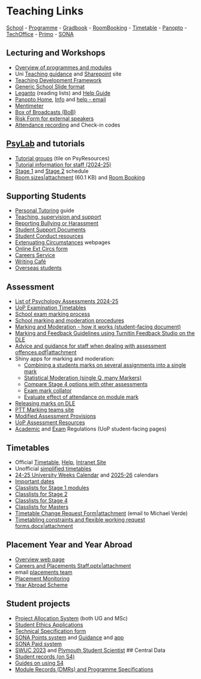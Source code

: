 # Teaching Links

[School](https://dle.plymouth.ac.uk/course/view.php?id=66067) - [Programme](https://dle.plymouth.ac.uk/course/view.php?id=38727) - [Gradbook](https://gradbook.plymouth.ac.uk/) - [RoomBooking](https://resourcebooker.plymouth.ac.uk/) - [Timetable](https://timetables.plymouth.ac.uk/) - [Panopto](https://plymouth.cloud.panopto.eu/) - 
[TechOffice](https://psy.plymouth.ac.uk) - 
[Primo](https://primo.plymouth.ac.uk) - 
[SONA](https://uopsop.sona-systems.com/)

## Lecturing and Workshops

-   [Overview of programmes and modules](#teaching-overview)
-   Uni [Teaching guidance](https://www.plymouth.ac.uk/about-us/teaching-and-learning/guidance-and-resources) and [Sharepoint](https://liveplymouthac.sharepoint.com/sites/x75/SitePages/Home.aspx) site
-   [Teaching Development Framework](https://liveplymouthac.sharepoint.com/sites/u411/SitePages/Teaching-Development-Framework-(TDF)-Resources.aspx?csf=1&web=1&e=vKar44&cid=bb75440b-27eb-4e5b-ba12-0962d69fce9a)
-   [Generic School Slide format](https://liveplymouthac.sharepoint.com/:p:/r/sites/SchoolofPsychologyStaff/Shared%20Documents/Teaching/General%20information%20for%20staff/Teaching%20support%20resources/front%20slide%20template%20for%20lectures.pptx?web=1)
-   [Leganto](https://readinglists.plymouth.ac.uk/) (reading lists) and [Help Guide](https://plymouth.libguides.com/readinglists)
-   [Panopto Home](https://plymouth.cloud.panopto.eu/), [Info](https://dle.plymouth.ac.uk/course/view.php?id=26163) and [help - email](mailto:avrefreshandcapture@plymouth.ac.uk)
-   [Mentimeter](http://www.mentimeter.com/)
-   [Box of Broadcasts (BoB)](https://learningonscreen.ac.uk/ondemand)
-   [Risk Form for external speakers](https://plymouth.onlinesurveys.ac.uk/notification-of-external-speaker)
-   [Attendance recording](https://liveplymouthac.sharepoint.com/sites/u339/S4/SitePages/Attendance-Recording.aspx) and Check-in codes

## [PsyLab](http://www.psy.plymouth.ac.uk/psylab) and tutorials

-   [Tutorial groups](https://psy.plymouth.ac.uk/apps/tgw) (tile on PsyResources)
-   [Tutorial information for staff (2024-25)](#psylab-tutorials)
-   [Stage 1](https://dle.plymouth.ac.uk/mod/resource/view.php?id=768941) and [Stage 2](https://dle.plymouth.ac.uk/mod/resource/view.php?id=768942) schedule
-   [Room sizes\|attachment](upload://4NgXi4gmI0uffRbFbTe6AFuIseQ.docx) (60.1 KB) and [Room Booking](https://resourcebooker.plymouth.ac.uk/)

## Supporting Students

-   [Personal Tutoring](https://liveplymouthac.sharepoint.com/sites/u411/SitePages/Personal-Tutoring(1).aspx?csf=1&web=1&e=LqrpSK&cid=9ac5ea01-74e7-4911-8665-30732fdb8ae9) guide
-   [Teaching, supervision and support](https://liveplymouthac.sharepoint.com/sites/x75/SitePages/Home.aspx#academic-support)
-   [Reporting Bullying or Harassment](https://www.plymouth.ac.uk/forms/speak-up/report)
-   [Student Support Documents](https://www.plymouth.ac.uk/student-life/services/student-services/disability-and-dyslexia/student-support-documents-information-for-staff)
-   [Student Conduct resources](https://liveplymouthac.sharepoint.com/sites/u154/SitePages/Student%20Conduct.aspx)
-   [Extenuating Circumstances](https://liveplymouthac.sharepoint.com/sites/x70/SitePages/Extenuating-circumstances.aspx) webpages
-   [Online Ext Circs form](https://plymouthuniversity.formtitan.com/ECLTH#/)
-   [Careers Service](https://www.plymouth.ac.uk/student-life/your-studies/academic-services/careers-and-employability)
-   [Writing Café](https://www.plymouth.ac.uk/student-life/services/student-services/learning-development/writing-cafe)
-   [Overseas students](https://www.plymouth.ac.uk/student-life/services/international-students/international-student-advice)

## Assessment

-   [List of Psychology Assessments 2024-25](https://liveplymouthac-my.sharepoint.com/:x:/g/personal/jon_may_plymouth_ac_uk/ESiQf4yK3x1Dgmcv9JZmojMBkpSDfi1-R3cCcD4IYL806A?e=hQxs7k)
-   [UoP Examination Timetables](https://liveplymouthac.sharepoint.com/sites/x70/SitePages/Examination-timetables.aspx)
-   [School exam marking process](https://liveplymouthac.sharepoint.com/:w:/r/sites/SchoolofPsychologyStaff/Shared%20Documents/Teaching/General%20information%20for%20staff/Assessment%20Information/exam%20marking.docx?web=1)
-   [School marking and moderation procedures](https://liveplymouthac.sharepoint.com/:b:/r/sites/SchoolofPsychologyStaff/Shared%20Documents/General/Old%20SIS%20site/files/Marking-Moderation%20Stages%20and%20Responsibilities%20-%202023-24.pdf?web=1)
-   [Marking and Moderation - how it works (student-facing document)](https://liveplymouthac.sharepoint.com/:w:/r/sites/SchoolofPsychologyStaff/Shared%20Documents/Teaching/General%20information%20for%20staff/Assessment%20Information/Marking%20Moderation%20and%20feedback%20-%20how%20it%20works.docx?web=1)
-   [Marking and Feedback Guidelines using Turnitin Feedback Studio on the DLE](https://liveplymouthac.sharepoint.com/:w:/r/sites/SchoolofPsychologyStaff/Shared%20Documents/Teaching/General%20information%20for%20staff/Assessment%20Information/Marking%20using%20Turnitin.docx?web=1)
-   [Advice and guidance for staff when dealing with assessment offences.pdf\|attachment](https://liveplymouthac.sharepoint.com/:b:/r/sites/SchoolofPsychologyStaff/Shared%20Documents/Teaching/General%20information%20for%20staff/Assessment%20Information/Advice%20and%20guidance%20for%20staff%20when%20dealing%20with%20assessment%20offences_2020.pdf?web=1)
-   Shiny apps for marking and moderation:
    -   [Combining a students marks on several assignments into a single mark](https://jonmay.shinyapps.io/CombineR/)
    -   [Statistical Moderation (single Q, many Markers)](http://jonmay.shinyapps.io/ModeratoR)
    -   [Compare Stage 4 options with other assessments](http://jonmay.shinyapps.io/Stage4OptionChecker)
    -   [Exam mark collator](https://jonmay.shinyapps.io/ExamineR/)
    -   [Evaluate effect of attendance on module mark](https://jonmay.shinyapps.io/AttendeR/)
-   [Releasing marks on DLE](https:///releasingmarks.html)
-   [PTT Marking teams site](https://teams.microsoft.com/l/team/19:14719d6ae5fd467982cb22af63c76598%40thread.skype/conversations?groupId=1771f4ac-3ad7-416d-a5ce-ae63d98f8d57&tenantId=5437e7eb-83fb-4d1a-bfd3-bb247e061bf1)
-   [Modified Assessment Provisions](https://www.plymouth.ac.uk/student-life/your-studies/essential-information/exams/help-and-support-for-exams/modified-assessment-provisions)
-   [UoP Assessment Resources](https://www.plymouth.ac.uk/about-us/teaching-and-learning/guidance-and-resources/assessment)
-   [Academic](https://www.plymouth.ac.uk/student-life/your-studies/essential-information/regulations) and [Exam](https://www.plymouth.ac.uk/student-life/your-studies/essential-information/exams/exam-rules-and-regulations) Regulations (UoP student-facing pages)

## Timetables

-   Official [Timetable](https://timetables.plymouth.ac.uk/), [Help](https://timetables.plymouth.ac.uk/help), [Intranet Site](https://liveplymouthac.sharepoint.com/sites/u72/SitePages/Site%20Home.aspx)
-   Unofficial [simplified timetables](https://dle.plymouth.ac.uk/mod/folder/view.php?id=1403819)
-   [24-25 University Weeks Calendar](https://liveplymouthac.sharepoint.com/:b:/s/u72/EX8TUUosbSBGrb5GsN9XszABtNNfMOEYncL3rDwY4lJAnQ) and [2025-26](https://liveplymouthac.sharepoint.com/:b:/r/sites/u72/Timetabling/University%20Calendars/25-26%20University%20Weeks%20Calendar.pdf) calendars
-   [Important dates](https://www.plymouth.ac.uk/student-life/academic-year-dates)
-   [Classlists for Stage 1 modules](https://classlists.plymouth.ac.uk/classlist.aspx?t=q&r=PSYC4)
-   [Classlists for Stage 2](https://classlists.plymouth.ac.uk/classlist.aspx?t=q&r=PSYC5)
-   [Classlists for Stage 4](https://classlists.plymouth.ac.uk/classlist.aspx?t=q&r=PSYC6)
-   [Classlists for Masters](https://classlists.plymouth.ac.uk/classlist.aspx?t=q&r=PSYC7)
-   [Timetable Change Request Form\|attachment](files/Timetable%20Change%20Request%20Form%20MAC%20Users.docx) (email to Michael Verde)
-   [Timetabling constraints and flexible working request forms.docx\|attachment](https://liveplymouthac.sharepoint.com/:w:/r/sites/SchoolofPsychologyStaff/Shared%20Documents/General/Old%20SIS%20site/files/Timetabling%20constraints%20and%20flexible%20working%20request%20forms.docx?web=1)

## Placement Year and Year Abroad

-   [Overview web page](https://www.plymouth.ac.uk/schools/psychology/placement)
-   [Careers and Placements Staff.pptx\|attachment](https://liveplymouthac.sharepoint.com/:p:/r/sites/SchoolofPsychologyStaff/Shared%20Documents/General/Old%20SIS%20site/files/Careers%20and%20Placements%20Staff%20Induction.pptx?web=1)
-   email [placements team](mailto:placements@plymouth.ac.uk)
-   [Placement Monitoring](https://www.psy.plymouth.ac.uk/apps/placement)
-   [Year Abroad Scheme](https://www.plymouth.ac.uk/international/exchange-opportunities/outgoing-exchanges)

## Student projects

-   [Project Allocation System](http://www.psy.plymouth.ac.uk/apps/pas/) (both UG and MSc)
-   [Student Ethics Applications](https://www.psy.plymouth.ac.uk/apps/sop_ethics)
-   [Technical Specification form](http://www.psy.plymouth.ac.uk/home/Documents/TechnicalSpecification.docx)
-   [SONA Points system](https://uopsop.sona-systems.com/) and [Guidance](http://www.psy.plymouth.ac.uk/home/Documents/ParticipationResearchersGuide.pdf) and [app](http://www.sona-systems.com/app-download.aspx)
-   [SONA Paid system](https://uopsopp.sona-systems.com/)
-   [SWUC 2023](https://www.swuc2023.com) and [Plymouth Student Scientist](https://pearl.plymouth.ac.uk/handle/10026.1/12776) \## Central Data
-   [Student records (on S4)](https://plymuni.my.salesforce.com/)
-   [Guides on using S4](https://liveplymouthac.sharepoint.com/sites/u339/S4/User%20guides/Forms/AllItems.aspx)
-   [Module Records (DMRs) and Programme Specifications](https://liveplymouthac.sharepoint.com/sites/u414/Programme%20Documentation/Forms/AllItems.aspx)
